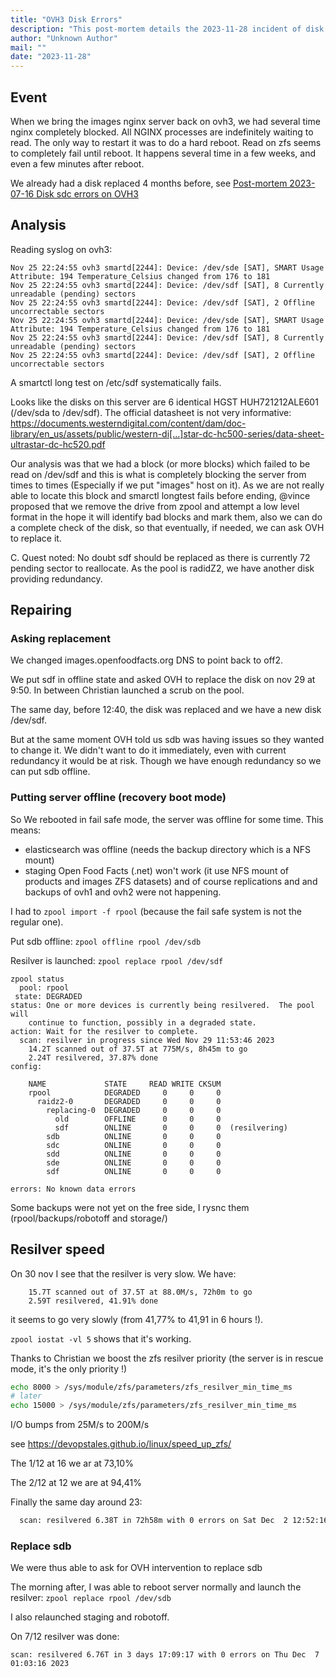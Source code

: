 ```yaml
---
title: "OVH3 Disk Errors"
description: "This post-mortem details the 2023-11-28 incident of disk errors on OVH3, specifically with /dev/sdf, causing NGINX to block. It covers the analysis of smartctl logs, the repair process including disk replacement, and the challenges encountered during resilvering."
author: "Unknown Author"
mail: ""
date: "2023-11-28"
---
```


## Event

When we bring the images nginx server back on ovh3, we had several time nginx completely blocked.
All NGINX processes are indefinitely waiting to read.
The only way to restart it was to do a hard reboot. Read on zfs seems to completely fail until reboot.
It happens several time in a few weeks, and even a few minutes after reboot.

We already had a disk replaced 4 months before, see [Post-mortem 2023-07-16 Disk sdc errors on OVH3](./2023-07-16-ovh3-sdc-broken.md)

## Analysis

Reading syslog on ovh3:
```
Nov 25 22:24:55 ovh3 smartd[2244]: Device: /dev/sde [SAT], SMART Usage Attribute: 194 Temperature_Celsius changed from 176 to 181
Nov 25 22:24:55 ovh3 smartd[2244]: Device: /dev/sdf [SAT], 8 Currently unreadable (pending) sectors
Nov 25 22:24:55 ovh3 smartd[2244]: Device: /dev/sdf [SAT], 2 Offline uncorrectable sectors
Nov 25 22:24:55 ovh3 smartd[2244]: Device: /dev/sde [SAT], SMART Usage Attribute: 194 Temperature_Celsius changed from 176 to 181
Nov 25 22:24:55 ovh3 smartd[2244]: Device: /dev/sdf [SAT], 8 Currently unreadable (pending) sectors
Nov 25 22:24:55 ovh3 smartd[2244]: Device: /dev/sdf [SAT], 2 Offline uncorrectable sectors
```

A smartctl long test on /etc/sdf systematically fails.

Looks like the disks on this server are 6 identical HGST HUH721212ALE601 (/dev/sda to /dev/sdf).
The official datasheet is not very informative: https://documents.westerndigital.com/content/dam/doc-library/en_us/assets/public/western-di[…]star-dc-hc500-series/data-sheet-ultrastar-dc-hc520.pdf

Our analysis was that we had a block (or more blocks) which failed to be read on /dev/sdf and this is what is completely blocking the server from times to times (Especially if we put "images" host on it). As we are not really able to locate this block and smarctl longtest fails before ending, 
@vince  proposed that we remove the drive from zpool and attempt a low level format in the hope it will identify bad blocks and mark them, also we can do a complete check of the disk, so that eventually, if needed, we can ask OVH to replace it.

C. Quest noted: No doubt sdf should be replaced as there is currently 72 pending sector to reallocate. As the pool is radidZ2, we have another disk providing redundancy.

## Repairing

### Asking replacement

We changed images.openfoodfacts.org DNS to point back to off2.

We put sdf in offline state and asked OVH to replace the disk on nov 29 at 9:50.
In between Christian launched a scrub on the pool.

The same day, before 12:40, the disk was replaced and we have a new disk /dev/sdf.

But at the same moment OVH told us sdb was having issues so they wanted to change it.
We didn't want to do it immediately, even with current redundancy it would be at risk.
Though we have enough redundancy so we can put sdb offline.

### Putting server offline (recovery boot mode)

So We rebooted in fail safe mode, the server was offline for some time.
This means:
* elasticsearch was offline (needs the backup directory which is a NFS mount)
* staging Open Food Facts (.net) won't work (it use NFS mount of products and images ZFS datasets)
and of course replications and and backups of ovh1 and ovh2 were not happening.

I had to `zpool import -f rpool` (because the fail safe system is not the regular one).

Put sdb offline:
`zpool offline rpool /dev/sdb`

Resilver is launched: `zpool replace rpool /dev/sdf`


```
zpool status
  pool: rpool
 state: DEGRADED
status: One or more devices is currently being resilvered.  The pool will
	continue to function, possibly in a degraded state.
action: Wait for the resilver to complete.
  scan: resilver in progress since Wed Nov 29 11:53:46 2023
	14.2T scanned out of 37.5T at 775M/s, 8h45m to go
	2.24T resilvered, 37.87% done
config:

	NAME             STATE     READ WRITE CKSUM
	rpool            DEGRADED     0     0     0
	  raidz2-0       DEGRADED     0     0     0
	    replacing-0  DEGRADED     0     0     0
	      old        OFFLINE      0     0     0
	      sdf        ONLINE       0     0     0  (resilvering)
	    sdb          ONLINE       0     0     0
	    sdc          ONLINE       0     0     0
	    sdd          ONLINE       0     0     0
	    sde          ONLINE       0     0     0
	    sdf          ONLINE       0     0     0

errors: No known data errors
```

Some backups were not yet on the free side, I rysnc them (rpool/backups/robotoff and storage/)


## Resilver speed

On 30 nov I see that the resilver is very slow. 
We have:

```
	15.7T scanned out of 37.5T at 88.0M/s, 72h0m to go
	2.59T resilvered, 41.91% done
```
it seems to go very slowly (from 41,77% to 41,91 in 6 hours !).

`zpool iostat -vl 5` shows that it's working.

Thanks to Christian we boost the zfs resilver priority (the server is in rescue mode, it's the only priority !)
```bash
echo 8000 > /sys/module/zfs/parameters/zfs_resilver_min_time_ms
# later
echo 15000 > /sys/module/zfs/parameters/zfs_resilver_min_time_ms
```

I/O bumps from 25M/s to 200M/s

see https://devopstales.github.io/linux/speed_up_zfs/

The 1/12 at 16 we ar at 73,10%

The 2/12 at 12 we are at 94,41%

Finally the same day around 23:
```bash
  scan: resilvered 6.38T in 72h58m with 0 errors on Sat Dec  2 12:52:16 2023
```

### Replace sdb

We were thus able to ask for OVH intervention to replace sdb

The morning after, I was able to reboot server normally and launch the resilver:
`zpool replace rpool /dev/sdb`

I also relaunched staging and robotoff.

On 7/12 resilver was done: 
```
scan: resilvered 6.76T in 3 days 17:09:17 with 0 errors on Thu Dec  7 01:03:16 2023
```

